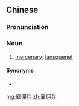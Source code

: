 {{also|雇傭兵|僱傭兵}}
==Chinese==
{{zh-hanzi-box|[[雇佣]][[兵]]|[[雇傭兵]]／[[僱傭兵]]}}

===Pronunciation===
{{zh-pron
|m=gùyōngbīng
|c=gu3 jung4 bing1
|cat=n
}}

===Noun===
{{zh-noun}}

# [[mercenary]]; [[lansquenet]]

====Synonyms====
* {{zh-l|佣兵}}

[[mg:雇佣兵]]
[[zh:雇佣兵]]